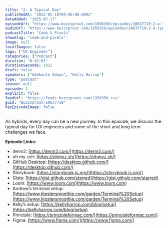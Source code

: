 ```yaml
---
title: "2: A Typical Day"
publishedAt: "2022-05-18T04:00:00.000Z"
dateAdded: "2025-07-17"
episodeUrl: "https://www.buzzsprout.com/1958356/episodes/10637719-2-a-typical-day.mp3"
audioUrl: "https://www.buzzsprout.com/1958356/episodes/10637719-2-a-typical-day.mp3"
podcastTitle: "Code & Pixels"
showSlug: "code-and-pixels"
image: null
localImages: false
tags: ["UX Engineer"]
categories: ["Podcast"]
duration: "0:32:01"
durationSeconds: 1921
draft: false
speakers: ["Adekunle Oduye", "Kelly Harrop"]
type: "podcast"
season: null
episode: 2
explicit: false
feedUrl: "https://feeds.buzzsprout.com/1958356.rss"
guid: "Buzzsprout-10637719"
hasEpisodeImage: false
---
```

As hybrids, every day can be a new journey. In this episode, we discuss the typical day for UX engineers and some of the short and long term challenges we face.  
  
**Episode Links:**

-   iterm2: [https://iterm2.com/](https://iterm2.com/)
-   oh my zsh: [https://ohmyz.sh/](https://ohmyz.sh/)
-   GitHub Desktop: [https://desktop.github.com/](https://desktop.github.com/)
-   Storybook: [https://storybook.js.org/](https://storybook.js.org/)
-   Gists: [https://gist.github.com/starred](https://gist.github.com/starred)
-   Loom: [https://www.loom.com](https://www.loom.com)
-   Andrew’s terminal setup: [https://www.hipstersmoothie.com/garden/Terminal%20Setup](https://www.hipstersmoothie.com/garden/Terminal%20Setup)
-   Kelly’s setup: [https://kellyharrop.com/blog/setup](https://kellyharrop.com/blog/setup)
-   Principle: [https://principleformac.com/](https://principleformac.com/)
-   Figma: [https://www.figma.com/](https://www.figma.com/)
